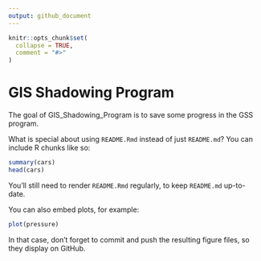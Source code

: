 ```yaml
---
output: github_document
---
```


<!-- README.md is generated from README.Rmd. Please edit that file -->

```r
knitr::opts_chunk$set(
  collapse = TRUE,
  comment = "#>"
)
```

# GIS Shadowing Program

<!-- badges: start -->
<!-- badges: end -->

The goal of GIS_Shadowing_Program is to save some progress in the GSS program.

What is special about using `README.Rmd` instead of just `README.md`? You can include R chunks like so:

```r
summary(cars)
head(cars)
```

You'll still need to render `README.Rmd` regularly, to keep `README.md` up-to-date.

You can also embed plots, for example:

```r
plot(pressure)
```

In that case, don't forget to commit and push the resulting figure files, so they display on GitHub.
